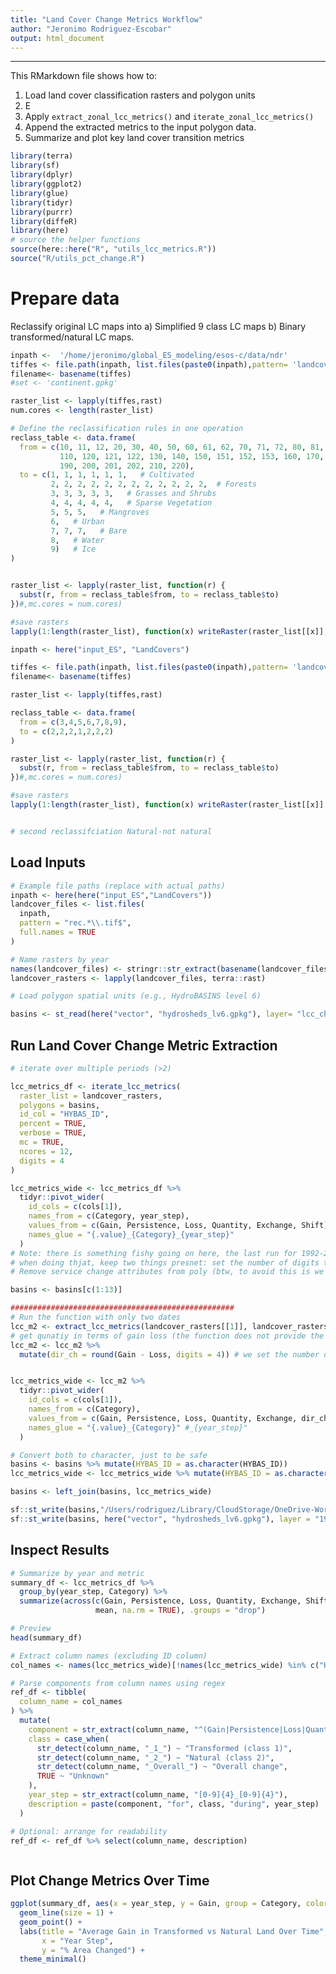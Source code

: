 ```yaml
---
title: "Land Cover Change Metrics Workflow"
author: "Jeronimo Rodriguez-Escobar"
output: html_document
---
```


---

This RMarkdown file shows how to:

1. Load land cover classification rasters and polygon units
2. E
2. Apply `extract_zonal_lcc_metrics()` and `iterate_zonal_lcc_metrics()`
3. Append the extracted metrics to the input polygon data.
4. Summarize and plot key land cover transition metrics


```r
library(terra)
library(sf)
library(dplyr)
library(ggplot2)
library(glue)
library(tidyr)
library(purrr)
library(diffeR)
library(here)
# source the helper functions
source(here::here("R", "utils_lcc_metrics.R"))
source("R/utils_pct_change.R")
```

# Prepare data

Reclassify original LC maps into 
a) Simplified 9 class LC maps
b) Binary transformed/natural LC maps.


```r
inpath <-  '/home/jeronimo/global_ES_modeling/esos-c/data/ndr'
tiffes <- file.path(inpath, list.files(paste0(inpath),pattern= 'landcover'))
filename<- basename(tiffes)
#set <- 'continent.gpkg' 

raster_list <- lapply(tiffes,rast)
num.cores <- length(raster_list)

# Define the reclassification rules in one operation
reclass_table <- data.frame(
  from = c(10, 11, 12, 20, 30, 40, 50, 60, 61, 62, 70, 71, 72, 80, 81, 82, 90, 100,
           110, 120, 121, 122, 130, 140, 150, 151, 152, 153, 160, 170, 180,
           190, 200, 201, 202, 210, 220),
  to = c(1, 1, 1, 1, 1, 1,   # Cultivated
         2, 2, 2, 2, 2, 2, 2, 2, 2, 2, 2, 2,  # Forests
         3, 3, 3, 3, 3,   # Grasses and Shrubs
         4, 4, 4, 4, 4,   # Sparse Vegetation
         5, 5, 5,   # Mangroves
         6,   # Urban
         7, 7, 7,   # Bare
         8,   # Water
         9)   # Ice
)


raster_list <- lapply(raster_list, function(r) {
  subst(r, from = reclass_table$from, to = reclass_table$to)
})#,mc.cores = num.cores)

#save rasters 
lapply(1:length(raster_list), function(x) writeRaster(raster_list[[x]], paste0(here("input_ES", "LandCovers"),'/', filename[x])))

inpath <- here("input_ES", "LandCovers")

tiffes <- file.path(inpath, list.files(paste0(inpath),pattern= 'landcover'))
filename<- basename(tiffes)

raster_list <- lapply(tiffes,rast)

reclass_table <- data.frame(
  from = c(3,4,5,6,7,8,9),
  to = c(2,2,2,1,2,2,2)
)

raster_list <- lapply(raster_list, function(r) {
  subst(r, from = reclass_table$from, to = reclass_table$to)
})#,mc.cores = num.cores)

#save rasters 
lapply(1:length(raster_list), function(x) writeRaster(raster_list[[x]], paste0(here("input_ES", "LandCovers"),'/', "rec_", filename[x])))


# second reclassifciation Natural-not natural 

```

## Load Inputs

```r
# Example file paths (replace with actual paths)
inpath <- here(here("input_ES","LandCovers"))
landcover_files <- list.files(
  inpath,
  pattern = "rec.*\\.tif$", 
  full.names = TRUE
)

# Name rasters by year
names(landcover_files) <- stringr::str_extract(basename(landcover_files), "\\d{4}")
landcover_rasters <- lapply(landcover_files, terra::rast)

# Load polygon spatial units (e.g., HydroBASINS level 6)

basins <- st_read(here("vector", "hydrosheds_lv6.gpkg"), layer= "lcc_change_metrics")
```

## Run Land Cover Change Metric Extraction

```r

# iterate over multiple periods (>2)

lcc_metrics_df <- iterate_lcc_metrics(
  raster_list = landcover_rasters,
  polygons = basins,
  id_col = "HYBAS_ID",
  percent = TRUE,
  verbose = TRUE,
  mc = TRUE,
  ncores = 12,
  digits = 4
)

lcc_metrics_wide <- lcc_metrics_df %>%
  tidyr::pivot_wider(
    id_cols = c(cols[1]),
    names_from = c(Category, year_step),
    values_from = c(Gain, Persistence, Loss, Quantity, Exchange, Shift),
    names_glue = "{.value}_{Category}_{year_step}"
  )
# Note: there is something fishy going on here, the last run for 1992-2020 had some issues, when. iterating, but just running extract_lcc_metrics() without wrapping it for multiple time steps ( i need a technical way to refer to this) did solve the issue. Pending to check in the multi temporal assesment. 
# when doing thjat, keep two things presnet: set the number of digits to 4, add the column with the *direction* of change. For now, Shift is not necessary, possibly several columns are not needed at this point (especially those about Overall, ther is a lot of redudancy, it is *literarolly like balancing a budget. In fact, this is called a budget) Add the new column, but make sure to limit the number of digits, to 4. I am not sure if more digits make sense, and also, this results in a huge file. No need.
# Remove service change attributes from poly (btw, to avoid this is we can save each appended dataset as a new layer in the geopackage)

basins <- basins[c(1:13)]

##################################################
# Run the function with only two dates 
lcc_m2 <- extract_lcc_metrics(landcover_rasters[[1]], landcover_rasters[[2]], basins, "HYBAS_ID", percent=TRUE, mc = TRUE, ncores = 10, digits = 4)
# get qunatiy in terms of gain loss (the function does not provide the direction of the change, only the absolute value. 
lcc_m2 <- lcc_m2 %>%
  mutate(dir_ch = round(Gain - Loss, digits = 4)) # we set the number of dits to 4 to make te file more manageable


lcc_metrics_wide <- lcc_m2 %>%
  tidyr::pivot_wider(
    id_cols = c(cols[1]),
    names_from = c(Category),
    values_from = c(Gain, Persistence, Loss, Quantity, Exchange, dir_ch),
    names_glue = "{.value}_{Category}" #_{year_step}"
  )

# Convert both to character, just to be safe
basins <- basins %>% mutate(HYBAS_ID = as.character(HYBAS_ID))
lcc_metrics_wide <- lcc_metrics_wide %>% mutate(HYBAS_ID = as.character(HYBAS_ID))

basins <- left_join(basins, lcc_metrics_wide)

sf::st_write(basins,"/Users/rodriguez/Library/CloudStorage/OneDrive-WorldWildlifeFund,Inc/global_NCP/vector/hydrosheds_lv6.gpkg", layer = "1992_2020_lcc_change_metrics", append = FALSE)
sf::st_write(basins, here("vector", "hydrosheds_lv6.gpkg"), layer = "1992_2020_lcc_change_metrics", append = FALSE)
```

## Inspect Results

```r
# Summarize by year and metric
summary_df <- lcc_metrics_df %>%
  group_by(year_step, Category) %>%
  summarize(across(c(Gain, Persistence, Loss, Quantity, Exchange, Shift), 
                   mean, na.rm = TRUE), .groups = "drop")

# Preview
head(summary_df)
```


```r

# Extract column names (excluding ID column)
col_names <- names(lcc_metrics_wide)[!names(lcc_metrics_wide) %in% c("HYBAS_ID")]

# Parse components from column names using regex
ref_df <- tibble(
  column_name = col_names
) %>%
  mutate(
    component = str_extract(column_name, "^(Gain|Persistence|Loss|Quantity|Exchange|Shift)"),
    class = case_when(
      str_detect(column_name, "_1_") ~ "Transformed (class 1)",
      str_detect(column_name, "_2_") ~ "Natural (class 2)",
      str_detect(column_name, "_Overall_") ~ "Overall change",
      TRUE ~ "Unknown"
    ),
    year_step = str_extract(column_name, "[0-9]{4}_[0-9]{4}"),
    description = paste(component, "for", class, "during", year_step)
  )

# Optional: arrange for readability
ref_df <- ref_df %>% select(column_name, description)



```
## Plot Change Metrics Over Time

```r
ggplot(summary_df, aes(x = year_step, y = Gain, group = Category, color = Category)) +
  geom_line(size = 1) +
  geom_point() +
  labs(title = "Average Gain in Transformed vs Natural Land Over Time",
       x = "Year Step",
       y = "% Area Changed") +
  theme_minimal()
```


